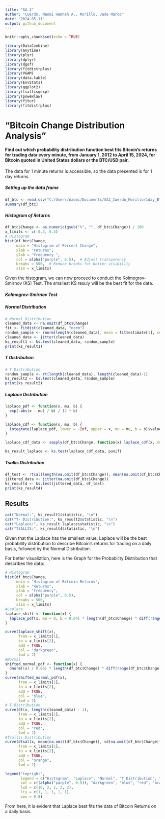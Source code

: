 ---
title: "SA 2"
author: "Cuerdo, Naomi Hannah A., Morillo, Jade Marco"
date: "2024-05-11"
output: github_document
---

```{r setup, include=FALSE}
knitr::opts_chunk$set(echo = TRUE)
```

```{r libraries, include=FALSE}
library(DataCombine)
library(anytime)
library(plyr)
library(dplyr)
library(dgof)
library(fitdistrplus)
library(VGAM)
library(data.table)
library(EnvStats)
library(ggplot2)
library(tsallisqexp)
library(poweRlaw)
library(fitur)
library(fitdistrplus)
```


# "Bitcoin Change Distribution Analysis"
#### Find out which probability distribution function best fits Bitcoin’s returns for trading data every minute, from January 1, 2012 to April 15, 2024, for Bitcoin quoted in United States dollars or the BTC/USD pair.

The data for 1 minute returns is accessible, so the data presented is for 1 day returns. 

##### Setting up the data frame
```{r read}
df_btc <- read.csv("C:/Users/naomi/Documents/SA2_Cuerdo_Morillo/1day_BTC_USD.csv")
summary(df_btc)
```

##### Histogram of Returns
```{r histogram}
df_btc$Change <- as.numeric(gsub("%", "", df_btc$Change)) / 100
x_limits <- c(-0.3, 0.3)
# Histogram
hist(df_btc$Change, 
     main = "Histogram of Percent Change", 
     xlab = "returns", 
     ylab = "frequency ", 
     col = alpha("purple", 0.5),  # Adjust transparency
     breaks = 500,  # Reduce breaks for better visibility
     xlim = x_limits)

```

Given the histogram, we can now proceed to conduct the Kolmogrov-Smirnov (KS) Test. The smallest KS resuly will be the best fit for the data. 

##### Kolmogrov-Smirnov Test

#####  Normal Distribution
```{r normal}
# Normal Distribution
cleaned_data <- na.omit(df_btc$Change)
fit <- fitdist(cleaned_data, "norm")
random_sample <- rnorm(length(cleaned_data), mean = fit$estimate[1], sd = fit$estimate[2])
cleaned_data <- jitter(cleaned_data)
ks_result1 <- ks.test(cleaned_data, random_sample)
print(ks_result1)
```

#####  T Distribution
```{r  t}
# T Distribution
random_sample <- rt(length(cleaned_data), length(cleaned_data)-1)
ks_result2 <- ks.test(cleaned_data, random_sample)
print(ks_result2)
```


#####  Laplace Distribution
```{r laplace}
laplace_pdf <- function(x, mu, b) {
  exp(-abs(x - mu) / b) / (2 * b)
}

laplace_cdf <- function(x, mu, b) {
  integrate(laplace_pdf, lower = -Inf, upper = x, mu = mu, b = b)$value
}

laplace_cdf_data <- sapply(df_btc$Change, function(x) laplace_cdf(x, mu = 0, b = 0.04))

ks_result_laplace <- ks.test(laplace_cdf_data, punif)

```

##### Tsallis Distribution
```{r}
df_test <- rtsal(length(na.omit(df_btc$Change)), mean(na.omit(df_btc$Change)), sd(na.omit(df_btc$Change)))
jittered_data <- jitter(na.omit(df_btc$Change))
ks_result4 <- ks.test(jittered_data, df_test)
print(ks_result4)

```

## Results
```{r results}
cat("Normal:", ks_result1$statistic, "\n")
cat("T- Distribution:", ks_result2$statistic, "\n")
cat("Laplace:", ks_result_laplace$statistic, "\n")
cat("TSALLIS:", ks_result4$statistic, "\n")
```

Given that the Laplace has the smallest value, Laplace will be the best probability distribution to describe Bitcoin's returns for trading on a daily basis, followed by the Normal Distribution. 

For better visualiztion, here is the Graph for the Probability Distribution that describes the data:

```{r}

# Histogram
hist(df_btc$Change, 
     main = "Histogram of Bitcoin Returns", 
     xlab = "Returns", 
     ylab = "frequency", 
     col = alpha("purple", 0.5),
     breaks = 500,
     xlim = x_limits)
#Laplace
laplace_shift <- function(x) {
  laplace_pdf(x, mu = 0, b = 0.04) * length(df_btc$Change) * diff(range(df_btc$Change)) / 250
}

curve(laplace_shift(x),
      from = x_limits[1], 
      to = x_limits[2], 
      add = TRUE, 
      col = "darkgreen", 
      lwd = 2)
#Normal 
shifted_normal_pdf <- function(x) {
  dnorm((x) / 0.06) * length(df_btc$Change) * diff(range(df_btc$Change)) / 10
}
curve(shifted_normal_pdf(x), 
      from = x_limits[1], 
      to = x_limits[2], 
      add = TRUE, 
      col = "blue", 
      lwd = 2)
# T Distribution
curve(dt(x, length(cleaned_data) - 1), 
      from = x_limits[1], 
      to = x_limits[2], 
      add = TRUE, 
      col = "red", 
      lwd = 2)
#Tsallis Distribution
curve(dtsal(x, mean(na.omit(df_btc$Change)), sd(na.omit(df_btc$Change))), 
      from = x_limits[1], 
      to = x_limits[2], 
      add = TRUE, 
      col = "orange", 
      lwd = 2)

legend("topright",
       legend = c("Histogram", "Laplace", "Normal", "T Distribution", "Tsallis Distribution"),
       col = c((alpha("purple", 0.5)), "darkgreen", "blue", "red", "orange"),
       lwd = c(10, 2, 2, 2, 2), 
       lty = c(1, 1, 1, 1, 1), 
       cex = 0.8)
```

From here, it is evident that Laplace best fits the data of Bitcoin Returns on a daily basis. 